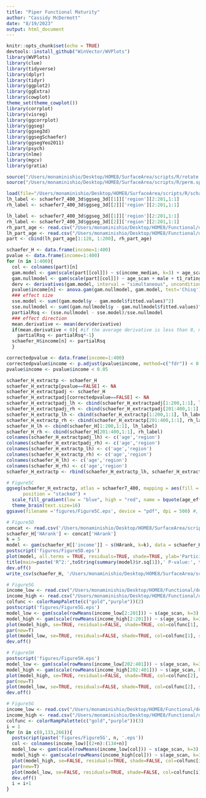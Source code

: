```yaml
---
title: "Piper Functional Maturity"
author: "Cassidy McDermott"
date: "8/19/2023"
output: html_document
---
```

```r
knitr::opts_chunk$set(echo = TRUE)
devtools::install_github("WinVector/WVPlots")
library(WVPlots)
library(clue)
library(tidyverse)
library(dplyr)
library(tidyr)
library(ggplot2)
library(ggExtra)
library(cowplot)
theme_set(theme_cowplot())
library(corrplot)
library(visreg)
library(ggcorrplot)
library(ggseg)
library(ggseg3d)
library(ggsegSchaefer)
library(ggsegYeo2011)
library(psych)
library(nlme)
library(mgcv)
library(gratia)

source("/Users/monaminishio/Desktop/HOME8/SurfaceArea/scripts/R/rotate.parcellation.R")
source("/Users/monaminishio/Desktop/HOME8/SurfaceArea/scripts/R/perm.sphere.p.R")

load(file="/Users/monaminishio/Desktop/HOME8/SurfaceArea/scripts/R/schaefer7_400_3d.rda")
lh_label <- schaefer7_400_3d$ggseg_3d[[1]]['region'][2:201,1:1]
rh_label <- schaefer7_400_3d$ggseg_3d[[2]]['region'][2:201,1:1]

lh_label <- schaefer7_400_3d$ggseg_3d[[1]]['region'][2:201,1:1]
rh_label <- schaefer7_400_3d$ggseg_3d[[2]]['region'][2:201,1:1]
rh_part_age <- read.csv("/Users/monaminishio/Desktop/HOME8/Functional/derivative/imageData_t1/test/n125_long_inc_part_coef_avg_nodewise_avgrunsschaefer400rh_median_income.csv")
lh_part_age <- read.csv("/Users/monaminishio/Desktop/HOME8/Functional/derivative/imageData_t1/test/n125_long_inc_part_coef_avg_nodewise_avgrunsschaefer400lh_median_income.csv")
part <- cbind(lh_part_age[1:128, 1:200], rh_part_age)

schaefer_H <- data.frame(income=1:400)
pvalue <- data.frame(income=1:400)
for (n in 1:400){
  col <- colnames(part)[n]
  gam.model <- gam(scale(part[[col]]) ~ s(income_median, k=3) + age_scan + male + t1_rating_avg, data = part)
  gam.nullmodel <- gam(scale(part[[col]]) ~ age_scan + male + t1_rating_avg, data = part)
  derv <- derivatives(gam.model, interval = "simultaneous", unconditional = F)
  pvalue$income[n] <- anova.gam(gam.nullmodel, gam.model, test='Chisq')$`Pr(>Chi)`[2]
  ### effect size
  sse.model <- sum((gam.model$y - gam.model$fitted.values)^2)
  sse.nullmodel <- sum((gam.nullmodel$y - gam.nullmodel$fitted.values)^2)
  partialRsq <- (sse.nullmodel - sse.model)/sse.nullmodel
  ### effect direction
  mean.derivative <- mean(derv$derivative)
  if(mean.derivative < 0){ #if the average derivative is less than 0, make the effect size estimate negative
    partialRsq <- partialRsq*-1}
  schaefer_H$income[n] <- partialRsq
  }

correctedpvalue <- data.frame(income=1:400)
correctedpvalue$income <- p.adjust(pvalue$income, method=c("fdr")) < 0.05
pvalue$income <- pvalue$income < 0.05

schaefer_H_extractp <- schaefer_H
schaefer_H_extractp[pvalue==FALSE] <- NA
schaefer_H_extractpadj <- schaefer_H
schaefer_H_extractpadj[correctedpvalue==FALSE] <- NA
schaefer_H_extractpadj_lh <- cbind(schaefer_H_extractpadj[1:200,1:1], lh_label) 
schaefer_H_extractpadj_rh <- cbind(schaefer_H_extractpadj[201:400,1:1], rh_label) 
schaefer_H_extractp_lh <- cbind(schaefer_H_extractp[1:200,1:1], lh_label) 
schaefer_H_extractp_rh <- cbind(schaefer_H_extractp[201:400,1:1], rh_label) 
schaefer_H_lh <- cbind(schaefer_H[1:200,1:1], lh_label) 
schaefer_H_rh <- cbind(schaefer_H[201:400,1:1], rh_label) 
colnames(schaefer_H_extractpadj_lh) <- c('age','region')
colnames(schaefer_H_extractpadj_rh) <- c('age','region')
colnames(schaefer_H_extractp_lh) <- c('age','region')
colnames(schaefer_H_extractp_rh) <- c('age','region')
colnames(schaefer_H_lh) <- c('age','region')
colnames(schaefer_H_rh) <- c('age','region')
schaefer_H_extractp <- rbind(schaefer_H_extractp_lh, schaefer_H_extractp_rh)

# Figure5C
ggseg(schaefer_H_extractp, atlas = schaefer7_400, mapping = aes(fill = age), 
      position = "stacked") +
  scale_fill_gradient(low = "blue", high = "red", name = bquote(age_effect), limits = c(-0.05, 0.05)) + 
  theme_brain(text.size=16)
ggsave(filename ='figures/Figure5C.eps', device = "pdf", dpi = 500) #, width = .5 , height = .5
```

```r
# Figure5D
concat <- read.csv('/Users/monaminishio/Desktop/HOME8/SurfaceArea/scripts/pvalues/concat_original.csv')
schaefer_H['HArank'] <- concat['HArank']
k = 5
model <- gam(schaefer_H[['income']] ~ s(HArank, k=k), data = schaefer_H)
postscript('figures/Figure5D.eps') 
plot(model, all.terms = TRUE, residuals=TRUE, shade=TRUE, ylab='Participation Coefficient income effect', xlab='S-Aaxis')
title(main=paste('R^2:',toString(summary(model)$r.sq[1]),' P-value:', toString(summary(model)$s.table[,4])))
dev.off()
write_csv(schaefer_H, '/Users/monaminishio/Desktop/HOME8/SurfaceArea/scripts/pvalues/Part_gam_incomeeffect.csv')

# Figure5G
income_low <- read.csv("/Users/monaminishio/Desktop/HOME8/Functional/derivative/imageData_t1/test/n125_long_inc_part_coef_avg_nodewise_avgrunsschaefer400_income_low.csv") 
income_high <- read.csv("/Users/monaminishio/Desktop/HOME8/Functional/derivative/imageData_t1/test/n125_long_inc_part_coef_avg_nodewise_avgrunsschaefer400_income_high.csv") 
colfunc <- colorRampPalette(c("gold","purple"))(2)
postscript('figures/Figure5G.eps') 
model_low <- gam(scale(rowMeans(income_low[2:201])) ~ s(age_scan, k=3) + male + t1_rating_avg, data = income_low)
model_high <- gam(scale(rowMeans(income_high[2:201])) ~ s(age_scan, k=3) + male + t1_rating_avg, data = income_high)
plot(model_high, se=TRUE, residuals=FALSE, shade=TRUE, col=colfunc[1], shade.col=colfunc[1], ylim=c(-2,2), xlim=c(4,11), ylab='Participation Coefficient (z-scored)', xlab='Age')
par(new=T)
plot(model_low, se=TRUE, residuals=FALSE, shade=TRUE, col=colfunc[1], shade.col=colfunc[1], ylim=c(-2,2), xlim=c(4,11), ylab='', xlab='', lty=2)
dev.off()

# Figure5H
postscript('figures/Figure5H.eps') 
model_low <- gam(scale(rowMeans(income_low[202:401])) ~ s(age_scan, k=3) + male + t1_rating_avg, data = income_low)
model_high <- gam(scale(rowMeans(income_high[202:401])) ~ s(age_scan, k=3) + male + t1_rating_avg, data = income_high)
plot(model_high, se=TRUE, residuals=FALSE, shade=TRUE, col=colfunc[2], shade.col=colfunc[2], ylim=c(-2,2),  xlim=c(4,11),ylab='Participation Coefficient (z-scored)', xlab='Age')
par(new=T)
plot(model_low, se=TRUE, residuals=FALSE, shade=TRUE, col=colfunc[2], shade.col=colfunc[2], ylim=c(-2,2),  xlim=c(4,11),ylab='', xlab='', lty=2)
dev.off()
```

```r
# Figure5G
income_low <- read.csv("/Users/monaminishio/Desktop/HOME8/Functional/derivative/imageData_t1/test/n125_long_inc_part_coef_avg_nodewise_avgrunsschaefer400_income_low.csv") 
income_high <- read.csv("/Users/monaminishio/Desktop/HOME8/Functional/derivative/imageData_t1/test/n125_long_inc_part_coef_avg_nodewise_avgrunsschaefer400_income_high.csv") 
colfunc <- colorRampPalette(c("gold","purple"))(3)
i = 1
for (n in c(0,133,266)){
  postscript(paste('figures/Figure5G', n, '.eps'))
  col <- colnames(income_low)[(2+n):(134+n)]
  model_low <- gam(scale(rowMeans(income_low[col])) ~ s(age_scan, k=3) + male + t1_rating_avg, data = income_low)
  model_high <- gam(scale(rowMeans(income_high[col])) ~ s(age_scan, k=3) + male + t1_rating_avg, data = income_high)
  plot(model_high, se=FALSE, residuals=TRUE, shade=FALSE, col=colfunc[i], shade.col=colfunc[1], ylim=c(-2,2), xlim=c(4,11), ylab='Hurst Exponent (z-scored)', xlab='Age', pch=16)
  par(new=T)
  plot(model_low, se=FALSE, residuals=TRUE, shade=FALSE, col=colfunc[i], shade.col=colfunc[1], ylim=c(-2,2), xlim=c(4,11), ylab='', xlab='', lty=2, pch=1)
  dev.off()
  i = i+1
}
```